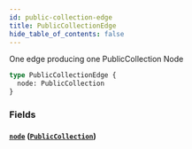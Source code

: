 ```yaml
---
id: public-collection-edge
title: PublicCollectionEdge
hide_table_of_contents: false
---
```



One edge producing one PublicCollection Node

```graphql
type PublicCollectionEdge {
  node: PublicCollection
}
```


### Fields

#### [`node`](#) ([`PublicCollection`](/demand/api/graphql-storefront/reference/objects/public-collection))







